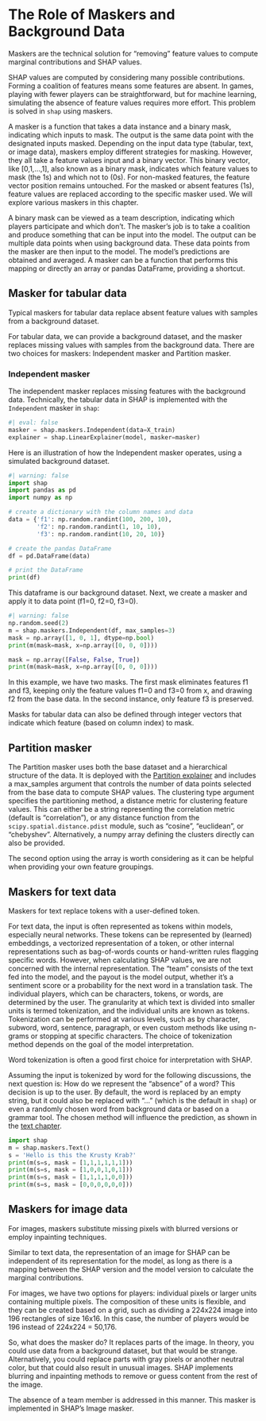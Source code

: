 # The Role of Maskers and Background Data {#maskers}

::: {.callout-note}
Maskers are the technical solution for "removing" feature values to compute marginal contributions and SHAP values.
:::


SHAP values are computed by considering many possible contributions.
Forming a coalition of features means some features are absent.
In games, playing with fewer players can be straightforward, but for machine learning, simulating the absence of feature values requires more effort.
This problem is solved in `shap` using maskers.

A masker is a function that takes a data instance and a binary mask, indicating which inputs to mask.
The output is the same data point with the designated inputs masked.
Depending on the input data type (tabular, text, or image data), maskers employ different strategies for masking.
However, they all take a feature values input and a binary vector.
This binary vector, like [0,1,...,1], also known as a binary mask, indicates which feature values to mask (the 1s) and which not to (0s).
For non-masked features, the feature vector position remains untouched.
For the masked or absent features (1s), feature values are replaced according to the specific masker used.
We will explore various maskers in this chapter.

A binary mask can be viewed as a team description, indicating which players participate and which don't.
The masker's job is to take a coalition and produce something that can be input into the model.
The output can be multiple data points when using background data.
These data points from the masker are then input to the model.
The model's predictions are obtained and averaged.
A masker can be a function that performs this mapping or directly an array or pandas DataFrame, providing a shortcut.

## Masker for tabular data

::: {.callout-note}
Typical maskers for tabular data replace absent feature values with samples from a background dataset.
:::

For tabular data, we can provide a background dataset, and the masker replaces missing values with samples from the background data.
There are two choices for maskers: Independent masker and Partition masker.

### Independent masker

The independent masker replaces missing features with the background data.
Technically, the tabular data in SHAP is implemented with the `Independent` masker in `shap`:

```python
#| eval: false
masker = shap.maskers.Independent(data=X_train)
explainer = shap.LinearExplainer(model, masker=masker)
```

Here is an illustration of how the Independent masker operates, using a simulated background dataset.

```python
#| warning: false
import shap
import pandas as pd
import numpy as np

# create a dictionary with the column names and data
data = {'f1': np.random.randint(100, 200, 10),
        'f2': np.random.randint(1, 10, 10),
        'f3': np.random.randint(10, 20, 10)}

# create the pandas DataFrame
df = pd.DataFrame(data)

# print the DataFrame
print(df)
```

This dataframe is our background dataset.
Next, we create a masker and apply it to data point (f1=0, f2=0, f3=0).

```python
#| warning: false
np.random.seed(2)
m = shap.maskers.Independent(df, max_samples=3)
mask = np.array([1, 0, 1], dtype=np.bool)
print(m(mask=mask, x=np.array([0, 0, 0])))

mask = np.array([False, False, True])
print(m(mask=mask, x=np.array([0, 0, 0])))
```

In this example, we have two masks.
The first mask eliminates features f1 and f3, keeping only the feature values f1=0 and f3=0 from x, and drawing f2 from the base data.
In the second instance, only feature f3 is preserved.

Masks for tabular data can also be defined through integer vectors that indicate which feature (based on column index) to mask.

## Partition masker

The Partition masker uses both the base dataset and a hierarchical structure of the data.
It is deployed with the [Partition explainer](#estimation) and includes a max_samples argument that controls the number of data points selected from the base data to compute SHAP values.
The clustering type argument specifies the partitioning method, a distance metric for clustering feature values.
This can either be a string representing the correlation metric (default is "correlation"), or any distance function from the `scipy.spatial.distance.pdist` module, such as "cosine", "euclidean", or "chebyshev".
Alternatively, a numpy array defining the clusters directly can also be provided.

The second option using the array is worth considering as it can be helpful when providing your own feature groupings.

## Maskers for text data

::: {.callout-note}
Maskers for text replace tokens with a user-defined token.
:::

For text data, the input is often represented as tokens within models, especially neural networks.
These tokens can be represented by (learned) embeddings, a vectorized representation of a token, or other internal representations such as bag-of-words counts or hand-written rules flagging specific words.
However, when calculating SHAP values, we are not concerned with the internal representation.
The "team" consists of the text fed into the model, and the payout is the model output, whether it's a sentiment score or a probability for the next word in a translation task.
The individual players, which can be characters, tokens, or words, are determined by the user.
The granularity at which text is divided into smaller units is termed tokenization, and the individual units are known as tokens.
Tokenization can be performed at various levels, such as by character, subword, word, sentence, paragraph, or even custom methods like using n-grams or stopping at specific characters.
The choice of tokenization method depends on the goal of the model interpretation.

:::{.callout-tip}

Word tokenization is often a good first choice for interpretation with SHAP.

:::

Assuming the input is tokenized by word for the following discussions, the next question is: How do we represent the "absence" of a word?
This decision is up to the user.
By default, the word is replaced by an empty string, but it could also be replaced with "..." (which is the default in `shap`) or even a randomly chosen word from background data or based on a grammar tool.
The chosen method will influence the prediction, as shown in the [text chapter](#text).


```python
import shap
m = shap.maskers.Text()
s = 'Hello is this the Krusty Krab?'
print(m(s=s, mask = [1,1,1,1,1,1]))
print(m(s=s, mask = [1,0,0,1,0,1]))
print(m(s=s, mask = [1,1,1,1,0,0]))
print(m(s=s, mask = [0,0,0,0,0,0]))
```

## Maskers for image data 

::: {.callout-note}

For images, maskers substitute missing pixels with blurred versions or employ inpainting techniques.

:::
Similar to text data, the representation of an image for SHAP can be independent of its representation for the model, as long as there is a mapping between the SHAP version and the model version to calculate the marginal contributions.

For images, we have two options for players: individual pixels or larger units containing multiple pixels.
The composition of these units is flexible, and they can be created based on a grid, such as dividing a 224x224 image into 196 rectangles of size 16x16.
In this case, the number of players would be 196 instead of 224x224 = 50,176.

So, what does the masker do?
It replaces parts of the image.
In theory, you could use data from a background dataset, but that would be strange.
Alternatively, you could replace parts with gray pixels or another neutral color, but that could also result in unusual images.
SHAP implements blurring and inpainting methods to remove or guess content from the rest of the image.


The absence of a team member is addressed in this manner.
This masker is implemented in SHAP's Image masker.

